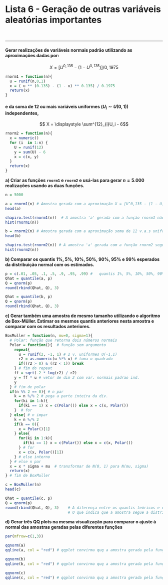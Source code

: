 # Lista 6 - Geração de outras variáveis aleatórias importantes

<br>

-------------------------------------------------------------------------------------

#### Gerar realizações de variáveis normais padrão utilizando as aproximações dadas por: 

$$X = [U^{0,135} - (1-U^{0,135})]/0,1975$$  
```r
rnorm1 = function(n){
  u = runif(n,0,1)
  x = ( u ** (0.135) - (1 - u) ** 0.135) / 0.1975 
  return(x)
}
```

#### e da soma de 12 ou mais variáveis uniformes $(U_i ∼ U (0, 1))$  independentes,   
$$ X = \displaystyle \sum^{12}_{i}U_i - 6$$  
```r
rnorm2 = function(n){
  x = numeric()
  for (i  in 1:n) {
    U = runif(12)
    y = sum(U) - 6
    x = c(x, y)
  }
  return(x)
}
```


**a) Criar as funções `rnorm1` e `rnorm2` e usá-las para gerar $n = 5.000$ realizações usando as duas funções.**
```r
n = 5000

a = rnorm1(n) # Amostra gerada com a aproximação X = [U^0,135 − (1 − U)^0,135 ]/0,1975
head(a)

shapiro.test(rnorm1(n))  # A amostra 'a' gerada com a função rnorm1 não segue distribuição normal
hist(rnorm1(n))

b = rnorm2(n) # Amostra gerada com a aproximação soma de 12 v.a.s uniformes independentes
head(b)

shapiro.test(rnorm2(n)) # A amostra 'a' gerada com a função rnorm2 segue distribuição normal
hist(rnorm2(n))
```


**b) Comparar os quantis 1%, 5%, 10%, 50%, 90%, 95% e 99% esperados da distribuição normal com os estimados.** 
```r
p = c(.01, .05, .1, .5, .9, .95, .99) #   quantis 1%, 5%, 10%, 50%, 90%, 95% e 99%
Qhat = quantile(a, p)
Q = qnorm(p)
round(rbind(Qhat, Q), 3)             

Qhat = quantile(b, p)
Q = qnorm(p)
round(rbind(Qhat, Q), 3)
```

**c) Gerar também uma amostra de mesmo tamanho utilizando o algoritmo de Box-Müller. Estimar os mesmos quantis anteriores nesta amostra e comparar com os resultados anteriores.**
```r
BoxMuller = function(n, mu=0, sigma=1){
  # Polar: função que retorna dois números normais
  Polar = function(){  # função sem argumento
    repeat{
      u = runif(2, -1, 1) # 2 v. uniformes U(-1,1)
      r2 = as.numeric(u %*% u) # toma o quadrado
      if((r2 > 0) & (r2 < 1)) break
    } # fim do repeat
    ff = sqrt(-2 * log(r2) / r2)
    y = ff * u # vetor de dim 2 com var. normais padrao ind.
    y
  } # fim de polar
  if(n %% 2 == 0){ # n par
    k = n %/% 2 # pega a parte inteira da div.
    for(ki in 1:k){
      if(ki == 1) x = c(Polar()) else x = c(x, Polar())
    }  # for
  } else{ # n impar
    k = n %/% 2
    if(k == 0){ 
      x = Polar()[1]
    } else{
      for(ki in 1:k){
        if(ki == 1) x = c(Polar()) else x = c(x, Polar())
      } # for
      x = c(x, Polar()[1])
    } # else interno
  } # else n par
  x = x * sigma + mu  # transformar de N(0, 1) para N(mu, sigma)
  return(x)
} # fim de BoxMuller

c = BoxMuller(n)
head(c)

Qhat = quantile(c, p)
Q = qnorm(p)
round(rbind(Qhat, Q), 3)    # A diferença entre os quantis teóricos e os estimados é pequena para o caso da função BoxMuller 
                            # O que indica que a amostra segue a distribuição normal.

```

**d) Gerar três QQ plots na mesma visualização para comparar o ajuste à normal das amostras geradas pelas diferentes funções**
```r

par(mfrow=c(1,3))

qqnorm(a)
qqline(a, col = "red") # qqplot convirma quq a amostra gerada pela função rnorm1 não segue a distribuição normal

qqnorm(b)
qqline(b, col = "red") # qqplot convirma quq a amostra gerada pela função rnorm2 segue a distribuição normal

qqnorm(c)
qqline(c, col = "red") # qqplot convirma quq a amostra gerada pela função BoxMuller segue a distribuição normal

```

